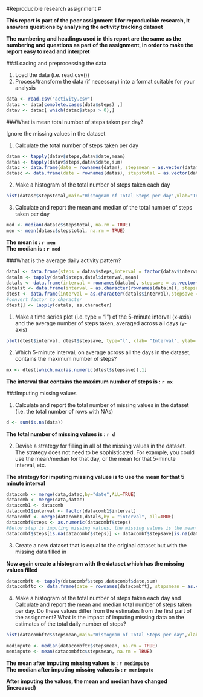 
#Reproducible research assignment
#
   
   
**This report is part of the peer assignment 1 for reproducible research, it answers questions by analysing the  activity tracking dataset**

**The numbering and headings used in this report are the same as the numbering and questions as part of the assignment, in order to make the report easy to read and interpret**


###Loading and preprocessing the data

1. Load the data (i.e. read.csv())
2. Process/transform the data (if necessary) into a format suitable for your analysis
```r
data <- read.csv("activity.csv")
datac <- data[complete.cases(data$steps) ,]
datav <- datac[ which(datac$steps > 0),]
```


###What is mean total number of steps taken per day?

Ignore the missing values in the dataset

1. Calculate the total number of steps taken per day

```r
datam <- tapply(datav$steps,datav$date,mean)
datas <- tapply(datav$steps,datav$date,sum)
datac <- data.frame(date = rownames(datam), stepsmean = as.vector(datam) )
datasc <- data.frame(date = rownames(datas), stepstotal = as.vector(datas) )
```

2. Make a histogram of the total number of steps taken each day
```r
hist(datasc$stepstotal,main="Histogram of Total Steps per day",xlab="Total Steps")
```

3. Calculate and report the mean and median of the total number of steps taken per day
```r
med <- median(datasc$stepstotal, na.rm = TRUE)
men <- mean(datasc$stepstotal, na.rm = TRUE)
```
**The mean is   : `r men`**  
**The median is : `r med`**

###What is the average daily activity pattern?

```r
datal <- data.frame(steps = datav$steps,interval = factor(datav$interval))
datalm <- tapply(datal$steps,datal$interval,mean)
datals <- data.frame(interval = rownames(datalm), stepsave = as.vector(datalm) )
datalst <- data.frame(interval = as.character(rownames(datalm)), stepsave = as.vector(datalm) )
dtest <- data.frame(interval = as.character(datals$interval),stepsave = datals$stepsave)
#convert factor to character
dtest[] <- lapply(datals, as.character)
```

1. Make a time series plot (i.e. type = "l") of the 5-minute interval (x-axis) and the average number of steps taken, averaged across all days (y-axis)

```r
plot(dtest$interval, dtest$stepsave, type="l", xlab= "Interval", ylab= "Average Steps taken")
```

2. Which 5-minute interval, on average across all the days in the dataset, contains the maximum number of steps?

```r
mx <- dtest[which.max(as.numeric(dtest$stepsave)),1]
```

**The interval that contains the maximum number of steps is : `r mx`**

###Imputing missing values

1. Calculate and report the total number of missing values in the dataset (i.e. the total number of rows with NAs)

```r
d <- sum(is.na(data))
```

**The total number of missing values is : `r d`**


2. Devise a strategy for filling in all of the missing values in the dataset. The strategy does not need to be sophisticated. For example, you could use the mean/median for that day, or the mean for that 5-minute interval, etc.


**The strategy for imputing missing values is to use the mean for that 5 minute interval**

```r
datacomb <- merge(data,datac,by="date",ALL=TRUE)
datacomb <- merge(data,datac)
datacomb1 <- datacomb
datacomb1$interval <- factor(datacomb1$interval)
datacombf <- merge(datacomb1,datals,by = "interval", all=TRUE)
datacombf$steps <- as.numeric(datacombf$steps)
#Below step is imputing missing values, the missing values is the mean for that interval
datacombf$steps[is.na(datacombf$steps)] <- datacombf$stepsave[is.na(datacombf$steps)]
```

3. Create a new dataset that is equal to the original dataset but with the missing data filled in


**Now again create a histogram with the dataset which has the missing values filled**

```r
datacombft <- tapply(datacombf$steps,datacombf$date,sum)
datacombftc <- data.frame(date = rownames(datacombft), stepsmean = as.vector(datacombft) )
```

4. Make a histogram of the total number of steps taken each day and Calculate and report the mean and median total number of steps taken per day. Do these values differ from the estimates from the first part of the assignment? What is the impact of imputing missing data on the estimates of the total daily number of steps?


```r
hist(datacombftc$stepsmean,main="Histogram of Total Steps per day",xlab="Total Steps")
```

```r
medimpute <- median(datacombftc$stepsmean, na.rm = TRUE)
menimpute <- mean(datacombftc$stepsmean, na.rm = TRUE)
```

**The mean after imputing missing values is   : `r medimpute`**  
**The median after imputing missing values is : `r menimpute`**

**After imputing the values, the mean and median have changed (increased)**

